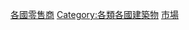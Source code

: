 {{Categories by country|nocat}}

[[Category:各國零售商|]]
[[Category:各類各國建築物|Category:各類各國建築物]]
[[Category:市場|]]